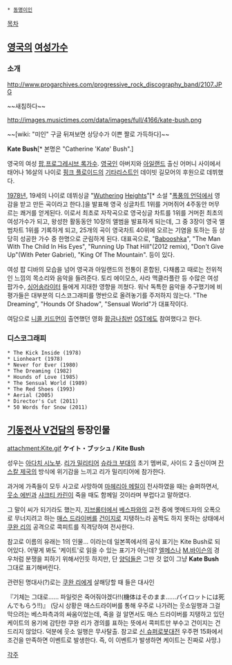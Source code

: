  * [[동명이인]]

[[목차]]

== [[영국]]의 [[여성]][[가수]] ==

=== 소개 ===

http://www.progarchives.com/progressive_rock_discography_band/2107.JPG

~~새침하다~~

http://images.musictimes.com/data/images/full/4166/kate-bush.png

~~[wiki: "미인" 구글 뒤져보면 상당수가 이쁜 짤로 가득하다]~~

'''Kate Bush'''[* 본명은 "Catherine 'Kate' Bush".]

영국의 여성 [[팝]],[[프로그레시브 록]][[가수]]. [[영국인]] 아버지와 [[아일랜드]] 출신 어머니 사이에서 태어나 16살의 나이로 [[핑크 플로이드]]의 [[기타리스트]]인 데이빗 길모어의 후원으로 데뷔했다.

[[1978년]], 19세의 나이로 데뷔싱글 "[http://www.youtube.com/watch?v=-1pMMIe4hb4 Wuthering] [http://www.youtube.com/watch?v=BW3gKKiTvjs Heights]"[* 소설 "[[폭풍의 언덕]]에서 영감을 받고 만든 곡이라고 한다.]을 발표해 영국 싱글차트 1위를 거머쥐어 4주동안 머무르는 쾌거를 얻게된다. 이로서 최초로 자작곡으로 영국싱글 차트를 1위를 거머쥔 최초의 여성가수가 되고, 왕성한 활동동안 10장의 앨범을 발표하게 되는데, 그 중 3장이 영국 앨범차트 1위를 기록하게 되고, 25개의 곡이 영국차트 40위에 오르는 기염을 토하는 등 상당히 성공한 가수 중 한명으로 군림하게 된다. 대표곡으로, "[http://www.youtube.com/watch?v=6xckBwPdo1c Babooshka]", "The Man With The Child In His Eyes", "Running Up That Hill"(2012 remix), "Don't Give Up"(With Peter Gabriel), "King Of The Mountain". 등이 있다.

여성 팝 디바의 모습을 넘어 영국과 아일랜드의 전통이 혼합된, 다채롭고 때로는 전위적인 느낌의 목소리와 음악을 들려준다. 토리 에이모스, 사라 맥클라플란 등 수많은 여성 팝가수, [[싱어송라이터]] 들에게 지대한 영향을 끼쳤다. 워낙 독특한 음악을 추구했기에 비평가들은 대부분의 디스코그래피를 명반으로 올려놓기를 주저하지 않는다. "The Dreaming", "Hounds Of Shadow", "Sensual World"가 대표작이다.

여담으로 [[니콜 키드먼]]이 출연했던 영화 [[황금나침반]] [[OST]]에도 참여했다고 한다.

=== 디스코그래피 ===

 * The Kick Inside (1978)
 * Lionheart (1978)
 * Never for Ever (1980)
 * The Dreaming (1982)
 * Hounds of Love (1985)
 * The Sensual World (1989)
 * The Red Shoes (1993)
 * Aerial (2005)
 * Director's Cut (2011)
 * 50 Words for Snow (2011)

== [[기동전사 V건담]]의 등장인물 ==

attachment:Kite.gif
'''ケイト・ブッシュ / Kite Bush'''

성우는 [[아다치 시노부]]. [[리가 밀리티어]] [[슈라크 부대]]의 초기 멤버로, 사이드 2 출신이며 [[잔스칼 제국]]의 방식에 위기감을 느끼고 리가 밀리티어에 참가한다.

과거에 가족들이 모두 사고로 사망하여 [[마헤리아 메릴]]이 전사하였을 때는 슬퍼하면서, [[웃소 에빈]]과 [[샤크티 카린]]이 죽을 때도 함께일 것이라며 부럽다고 말하였다.

{{{#!html
<iframe width="560" height="315" src="//www.youtube.com/embed/_TkdjU9LXGU" frameborder="0" allowfullscreen></iframe>
}}}
그 말이 씨가 되기라도 했는지, [[지브롤터]]에서 [[베스파]]와의 교전 중에 멧메드자의 오폭으로 무너지려고 하는 [[매스 드라이버]]를 [[건이지]]로 지탱하느라 꼼짝도 하지 못하는 상태에서 [[쿠완 리]]의 공격으로 콕피트를 직격당하여 전사한다.

참고로 이름의 유래는 1의 인물... 이라는데 일본쪽에서의 공식 표기는 Kite Bush로 되어있다. 어떻게 봐도 '케이트'로 읽을 수 있는 표기가 아닌데? [[엘메스]]나 [[M.바이슨]]의 경우처럼 분쟁을 피하기 위해서인듯 하지만, 단 [[양덕]]들은 그딴 것 없이 그냥 '''Kate Bush''' 그대로 표기해버린다.

관련된 명대사(?)로는 [[쿠완 리]]에게 살해당할 때 들은 대사인

『기체는 그대로…… 파일럿은 죽어줘야겠다!!(機体はそのまま……パイロットには死んでもらう!!)』 
(당시 상황은 매스드라이버를 통해 우주로 나가려는 웃소일행과 그걸 막으려는 베스파측과의 싸움이었는데, 죽을 걸 알면서도 매스 드라이버를 지탱하고 있던 케이트의 용기에 감탄한 쿠완 리가 경의를 표하는 뜻에서 콕피트만 부수고 건이지는 건드리지 않았다. 덕분에 웃소 일행은 무사탈출. 참고로 [[신 슈퍼로봇대전]] 우주편 15화에서 조건을 만족하면 이벤트로 발생한다. 즉, 이 이벤트가 발생하면 케이트는 진짜로 사망.)

[[각주]]
